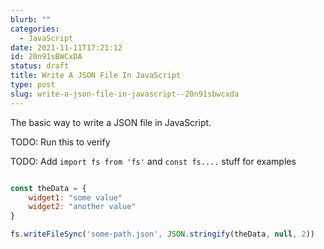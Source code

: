 ```yaml
---
blurb: ""
categories:
  - JavaScript
date: 2021-11-11T17:21:12
id: 20n91sBWCxDA
status: draft
title: Write A JSON File In JavaScript
type: post
slug: write-a-json-file-in-javascript--20n91sbwcxda
---
```


The basic way to write a JSON file in JavaScript. 

TODO: Run this to verify

TODO: Add `import fs from 'fs'` and `const fs....` stuff for examples


```javascript

const theData = { 
    widget1: "some value"
    widget2: "another value"
}

fs.writeFileSync('some-path.json', JSON.stringify(theData, null, 2))
```




